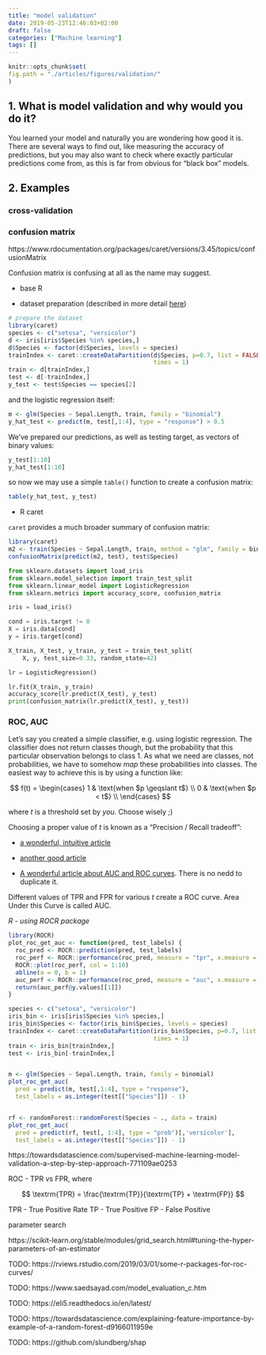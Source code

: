 ```yaml
---
title: "model validation"
date: 2019-05-23T12:46:03+02:00
draft: false
categories: ["Machine learning"]
tags: []
---
```



```r
knitr::opts_chunk$set(
fig.path = "./articles/figures/validation/"
)
```



## 1. What is model validation and why would you do it?

You learned your model and naturally you are wondering how good it is. There are several ways to find out, like measuring the accuracy of predictions, but you may also want to check where exactly particular predictions come from, as this is far from obvious for "black box" models.

## 2. Examples

### cross-validation 

### confusion matrix 

https://www.rdocumentation.org/packages/caret/versions/3.45/topics/confusionMatrix

Confusion matrix is confusing at all as the name may suggest. 

* base R

- dataset preparation (described in more detail [here](http://tomis9.com/useful_processing))
```r
# prepare the dataset
library(caret)
species <- c("setosa", "versicolor")
d <- iris[iris$Species %in% species,]
d$Species <- factor(d$Species, levels = species)
trainIndex <- caret::createDataPartition(d$Species, p=0.7, list = FALSE, 
                                         times = 1)
train <- d[trainIndex,]
test <- d[-trainIndex,]
y_test <- test$Species == species[2]
```

and the logistic regression itself:
```r
m <- glm(Species ~ Sepal.Length, train, family = "binomial")
y_hat_test <- predict(m, test[,1:4], type = "response") > 0.5
```

We've prepared our predictions, as well as testing target, as vectors of binary values:
```r
y_test[1:10]
y_hat_test[1:10]
```

so now we may use a simple `table()` function to create a confusion matrix:
```r
table(y_hat_test, y_test)
```

* R caret

`caret` provides a much broader summary of confusion matrix:
```r
library(caret)
m2 <- train(Species ~ Sepal.Length, train, method = "glm", family = binomial)
confusionMatrix(predict(m2, test), test$Species)
```

```python
from sklearn.datasets import load_iris
from sklearn.model_selection import train_test_split
from sklearn.linear_model import LogisticRegression
from sklearn.metrics import accuracy_score, confusion_matrix

iris = load_iris()

cond = iris.target != 0
X = iris.data[cond]
y = iris.target[cond]

X_train, X_test, y_train, y_test = train_test_split(
    X, y, test_size=0.33, random_state=42)

lr = LogisticRegression()

lr.fit(X_train, y_train)
accuracy_score(lr.predict(X_test), y_test)
print(confusion_matrix(lr.predict(X_test), y_test))
```


### ROC, AUC 

Let's say you created a simple classifier, e.g. using logistic regression. The classifier does not return classes though, but the probability that this particular observation belongs to class 1. As what we need are classes, not probabilities, we have to somehow *map* these probabilities into classes. The easiest way to achieve this is by using a function like:

$$ f(t) = \begin{cases} 1 & \text{when $p \geqslant t$} \\ 0 & \text{when $p < t$} \\ \end{cases} $$

where $t$ is a threshold set by *you*. Choose wisely ;)

Choosing a proper value of $t$ is known as a "Precision / Recall tradeoff":

- [a wonderful, intuitive article](https://towardsdatascience.com/precision-vs-recall-386cf9f89488)

- [another good article](https://towardsdatascience.com/beyond-accuracy-precision-and-recall-3da06bea9f6c)

- [A wonderful article about AUC and ROC curves](https://towardsdatascience.com/understanding-auc-roc-curve-68b2303cc9c5). There is no nedd to duplicate it.

Different values of TPR and FPR for various $t$ create a ROC curve. Area Under this Curve is called AUC.

*R - using ROCR package*
```r
library(ROCR)
plot_roc_get_auc <- function(pred, test_labels) {
  roc_pred <- ROCR::prediction(pred, test_labels)
  roc_perf <- ROCR::performance(roc_pred, measure = "tpr", x.measure = "fpr")
  ROCR::plot(roc_perf, col = 1:10)
  abline(a = 0, b = 1)
  auc_perf <- ROCR::performance(roc_pred, measure = "auc", x.measure = "fpr")
  return(auc_perf@y.values[[1]])
}

species <- c("setosa", "versicolor")
iris_bin <- iris[iris$Species %in% species,]
iris_bin$Species <- factor(iris_bin$Species, levels = species)
trainIndex <- caret::createDataPartition(iris_bin$Species, p=0.7, list = FALSE, 
                                         times = 1)
train <- iris_bin[trainIndex,]
test <- iris_bin[-trainIndex,]


m <- glm(Species ~ Sepal.Length, train, family = binomial)
plot_roc_get_auc(
  pred = predict(m, test[,1:4], type = "response"),
  test_labels = as.integer(test[["Species"]]) - 1)


rf <- randomForest::randomForest(Species ~ ., data = train)
plot_roc_get_auc(
  pred = predict(rf, test[, 1:4], type = "prob")[,'versicolor'],
  test_labels = as.integer(test[["Species"]]) - 1)

```


https://towardsdatascience.com/supervised-machine-learning-model-validation-a-step-by-step-approach-771109ae0253

ROC - TPR vs FPR, where

$$ \textrm{TPR} = \frac{\textrm{TP}}{\textrm{TP} + \textrm{FP}} $$

TPR - True Positive Rate
TP - True Positive
FP - False Positive


parameter search

https://scikit-learn.org/stable/modules/grid_search.html#tuning-the-hyper-parameters-of-an-estimator

TODO: https://rviews.rstudio.com/2019/03/01/some-r-packages-for-roc-curves/

TODO: https://www.saedsayad.com/model_evaluation_c.htm

TODO: https://eli5.readthedocs.io/en/latest/

TODO: https://towardsdatascience.com/explaining-feature-importance-by-example-of-a-random-forest-d9166011959e

TODO: https://github.com/slundberg/shap
